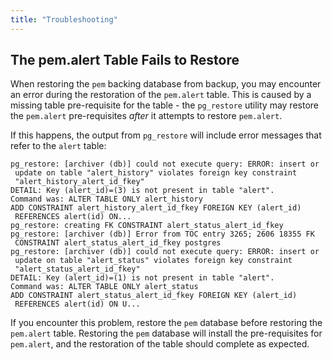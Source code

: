 ```yaml
---
title: "Troubleshooting"
---
```


<div id="Troubleshooting" class="registered_link"></div>


## The pem.alert Table Fails to Restore

When restoring the `pem` backing database from backup, you may encounter an error during the restoration of the `pem.alert` table. This is caused by a missing table pre-requisite for the table - the `pg_restore` utility may restore the `pem.alert` pre-requisites *after* it attempts to restore `pem.alert`.

If this happens, the output from `pg_restore` will include error messages that refer to the `alert` table:

    pg_restore: [archiver (db)] could not execute query: ERROR: insert or
     update on table "alert_history" violates foreign key constraint
     "alert_history_alert_id_fkey"
    DETAIL: Key (alert_id)=(3) is not present in table "alert".
    Command was: ALTER TABLE ONLY alert_history
    ADD CONSTRAINT alert_history_alert_id_fkey FOREIGN KEY (alert_id)
     REFERENCES alert(id) ON...
    pg_restore: creating FK CONSTRAINT alert_status_alert_id_fkey
    pg_restore: [archiver (db)] Error from TOC entry 3265; 2606 18355 FK
     CONSTRAINT alert_status_alert_id_fkey postgres
    pg_restore: [archiver (db)] could not execute query: ERROR: insert or
     update on table "alert_status" violates foreign key constraint
     "alert_status_alert_id_fkey"
    DETAIL: Key (alert_id)=(1) is not present in table "alert".
    Command was: ALTER TABLE ONLY alert_status
    ADD CONSTRAINT alert_status_alert_id_fkey FOREIGN KEY (alert_id)
     REFERENCES alert(id) ON U...

If you encounter this problem, restore the `pem` database before restoring the `pem.alert` table. Restoring the `pem` database will install the pre-requisites for `pem.alert`, and the restoration of the table should complete as expected.
